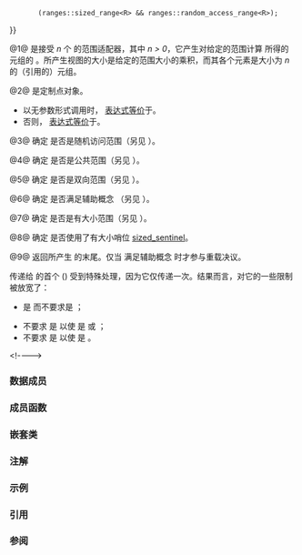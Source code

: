 {{cpp/ranges/view title|cartesian_product}}
{{cpp/ranges/cartesian_product_view/navbar}}
{{dcl begin}}
{{dcl header|ranges}}
{{dcl|num=1|since=c++23|1=
template&lt; ranges::input_range First, ranges::forward_range... Vs &gt;
    requires (ranges::view&lt;First&gt; &amp;&amp; ... &amp;&amp; ranges::view&lt;Vs&gt;)
class cartesian_product_view
    : public ranges::view_interface&lt;cartesian_product_view&lt;First, Vs...&gt;&gt;
}}
{{dcl|num=2|since=c++23|1=
namespace views {
    inline constexpr /* 未指定 */ cartesian_product = /* 未指定 */;
}
}}
{{dcl h|调用签名}}
{{dcl|since=c++23|1=
template&lt; ranges::viewable_range... Rs &gt;
    requires /* 见下文 */
constexpr ranges::view auto cartesian_product( Rs&amp;&amp;... rs );
}}
{{dcl h|辅助概念}}
{{dcl|num=3|notes={{mark expos}}|1=
template&lt; bool Const, class First, class... Vs &gt;
concept /*cartesian-product-is-random-access*/ =
    (ranges::random_access_range&lt;/*maybe-const*/&lt;Const, First&gt;&gt; &amp;&amp; ... &amp;&amp;
        (ranges::random_access_range&lt;/*maybe-const*/&lt;Const, Vs&gt;&gt; &amp;&amp;
            ranges::sized_range&lt;/*maybe-const*/&lt;Const, Vs&gt;&gt;));
}}
{{dcl|num=4|notes={{mark expos}}|1=
template&lt; class R &gt;
concept /*cartesian-product-common-arg*/ =
    ranges::common_range&lt;R&gt; {{!!}}
        (ranges::sized_range&lt;R&gt; &amp;&amp; ranges::random_access_range&lt;R&gt;);
}}
{{dcl|num=5|notes={{mark expos}}|1=
template&lt; bool Const, class First, class... Vs &gt;
concept /*cartesian-product-is-bidirectional*/ =
    (ranges::bidirectional_range&lt;/*maybe-const*/&lt;Const, First&gt;&gt; &amp;&amp; ... &amp;&amp;
        (ranges::bidirectional_range&lt;/*maybe-const*/&lt;Const, Vs&gt;&gt; &amp;&amp;
            /*cartesian-product-common-arg*/&lt;/*maybe-const*/&lt;Const, Vs&gt;&gt;));
}}
{{dcl|num=6|notes={{mark expos}}|1=
template&lt; class First, class... Vs &gt;
concept /*cartesian-product-is-common*/ =
    /*cartesian-product-common-arg*/&lt;First&gt;;
}}
{{dcl|num=7|notes={{mark expos}}|1=
template&lt; class... Vs &gt;
concept /*cartesian-product-is-sized*/ =
    (ranges::sized_range&lt;Vs&gt; &amp;&amp; ...);
}}
{{dcl|num=8|notes={{mark expos}}|1=
template&lt; bool Const, template&lt;class&gt; class FirstSent, class First, class... Vs &gt;
concept /*cartesian-is-sized-sentinel*/ =
    (std::sized_sentinel_for&lt;FirstSent&lt;/*maybe-const*/&lt;Const, First&gt;&gt;,
        ranges::iterator_t&lt;/*maybe-const*/&lt;Const, First&gt;&gt;&gt; &amp;&amp; ... &amp;&amp;
            (ranges::sized_range&lt;/*maybe-const*/&lt;Const, Vs&gt;&gt; &amp;&amp;
                std::sized_sentinel_for&lt;ranges::iterator_t&lt;
                    /*maybe-const*/&lt;Const, Vs&gt;&gt;,
                        ranges::iterator_t&lt;/*maybe-const*/&lt;Const, Vs&gt;&gt;&gt;));
}}
{{dcl h|辅助函数模板}}
{{dcl|num=9|notes={{mark expos}}|1=
template&lt; /*cartesian-product-common-arg*/ R &gt;
constexpr auto /*cartesian-common-arg-end*/( R&amp; r )
    if constexpr (ranges::common_range&lt;R&gt;)
        return ranges::end(r);
    else
        return ranges::begin(r) + ranges::distance(r);
}
}}
{{dcl end}}

@1@ {{tt|cartesian_product_view}} 是接受 ''n'' 个 {{lconcept|view}} 的范围适配器，其中 ''n &gt; 0''，它产生对给定的范围计算 {{enwiki|Cartesian product#n-ary Cartesian product|n-元笛卡儿积}} 所得的元组的 {{lconcept|view}}。所产生视图的大小是给定的范围大小的乘积，而其各个元素是大小为 ''n'' 的（引用的）元组。

@2@ {{tt|views::cartesian_product}} 是定制点对象。
* 以无参数形式调用时，{{c|views::cartesian_product()}} [[cpp/language/expressions#表达式等价|表达式等价]]于{{c|views::single(std::tuple())}}。
* 否则，{{c|views::cartesian_product(rs...)}} [[cpp/language/expressions#表达式等价|表达式等价]]于{{c|ranges::cartesian_product_view&lt;views::all_t&lt;decltype((rs))&gt;...&gt;(rs...)}}。

@3@ 确定 {{tt|cartesian_product}} 是否是随机访问范围（另见 {{lconcept|random_access_range}}）。

@4@ 确定 {{tt|cartesian_product}} 是否是公共范围（另见 {{lconcept|common_range}}）。

@5@ 确定 {{tt|cartesian_product}} 是否是双向范围（另见 {{lconcept|bidirectional_range}}）。

@6@ 确定 {{tt|cartesian_product}} 是否满足辅助概念 {{c/core|/*cartesian-product-is-common*/}}（另见 {{lconcept|common_range}}）。

@7@ 确定 {{tt|cartesian_product}} 是否是有大小范围（另见 {{lconcept|sized_range}}）。

@8@ 确定 {{tt|cartesian_product}} 是否使用了有大小哨位 [[cpp/iterator/sized_sentinel_for|sized_sentinel]]。

@9@ 返回所产生 {{lconcept|view}} 的末尾。仅当 {{tt|cartesian_product}} 满足辅助概念 {{c/core|/*cartesian-product-common-arg*/}} 时才参与重载决议。

传递给 {{tt|cartesian_product_view}} 的首个 ({{tt|First}}) {{lconcept|range}} 受到特殊处理，因为它仅传递一次。结果而言，对它的一些限制被放宽了：
* {{tt|First}} 是 {{lconcept|input_range}} 而不要求是 {{lconcept|forward_range}}；
* 不要求 {{tt|First}} 是 {{lconcept|sized_range}} 以使 {{tt|cartesian_product_view}} 是 {{lconcept|random_access_range}} 或 {{lconcept|common_range}}；
* 不要求 {{tt|First}} 是 {{lconcept|common_range}} 以使 {{tt|cartesian_product_view}} 是 {{lconcept|bidirectional_range}}。
&lt;!----&gt;
{{cpp/ranges/cpo|views|cartesian_product}}

===数据成员===
{{dsc begin}}
{{dsc hitem|成员|定义}}
{{dsc expos mem obj|base_|private=yes|spec={{c/core|std::tuple&lt;First, Vs...&gt;}}|保存所有被适配的 {{lconcept|view}} 对象的对象。}}
{{dsc end}}

===成员函数===
{{dsc begin}}
{{dsc inc|cpp/ranges/adaptor/dsc constructor|cartesian_product_view}}
{{dsc inc|cpp/ranges/adaptor/dsc begin|cartesian_product_view}}
{{dsc inc|cpp/ranges/adaptor/dsc end|cartesian_product_view}}
{{dsc inc|cpp/ranges/adaptor/dsc size|cartesian_product_view}}
{{cpp/ranges/view_interface/inherit|embedded=yes|size=invalid|data=invalid}}
{{dsc end}}

==={{rl|deduction guides|推导指引}}===

===嵌套类===
{{dsc begin}}
{{dsc expos mem tclass|cpp/ranges/cartesian_product_view/iterator|迭代器类型}}
{{dsc end}}

===注解===
{{feature test macro|__cpp_lib_ranges_cartesian_product|std=C++23|value=202207L|{{tt|std::ranges::cartesian_product_view}}}}

===示例===
{{example
|code=
#include &lt;array&gt;
#include &lt;iostream&gt;
#include &lt;list&gt;
#include &lt;ranges&gt;
#include &lt;string&gt;
#include &lt;vector&gt;

void print(std::tuple&lt;char const&amp;, int const&amp;, std::string const&amp;&gt; t, int pos)
{
    const auto&amp; [a, b, c] = t;
    std::cout &lt;&lt; '(' &lt;&lt; a &lt;&lt; ' ' &lt;&lt; b &lt;&lt; ' ' &lt;&lt; c &lt;&lt; ')' &lt;&lt; (pos % 4 ? " " : "\n");
}

int main()
{
    const auto x = std::array{'A', 'B'};
    const auto y = std::vector{1, 2, 3};
    const auto z = std::list&lt;std::string&gt;{"α", "β", "γ", "δ"};

    for (int i{1}; auto const&amp; tuple : std::views::cartesian_product(x, y, z))
        print(tuple, i++);
}
|output=
(A 1 α) (A 1 β) (A 1 γ) (A 1 δ)
(A 2 α) (A 2 β) (A 2 γ) (A 2 δ)
(A 3 α) (A 3 β) (A 3 γ) (A 3 δ)
(B 1 α) (B 1 β) (B 1 γ) (B 1 δ)
(B 2 α) (B 2 β) (B 2 γ) (B 2 δ)
(B 3 α) (B 3 β) (B 3 γ) (B 3 δ)
}}

===引用===
{{ref std c++23}}
{{ref std|title=Cartesian product view|id=range.cartesian|section=26.7.32}}
{{ref std end}}

===参阅===
{{dsc begin}}
{{dsc inc|cpp/ranges/dsc zip_view}}
{{dsc end}}

{{langlinks|de|en|es|fr|it|ja|pt|ru|zh}}